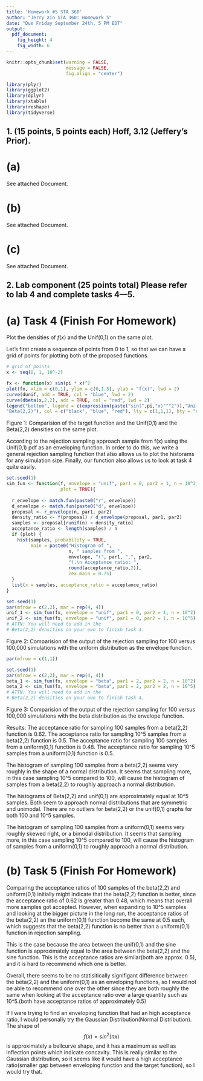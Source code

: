 ```yaml
---
title: 'Homework #5 STA 360'
author: "Jerry Xin STA 360: Homework 5"
date: "Due Friday September 24th, 5 PM EDT"
output:
  pdf_document: 
    fig_height: 4
    fig_width: 6
---
```


```r
knitr::opts_chunk$set(warning = FALSE, 
                      message = FALSE, 
                      fig.align = "center")
```

```r
library(plyr)
library(ggplot2)
library(dplyr)
library(xtable)
library(reshape)
library(tidyverse)
```
## 1. (15 points, 5 points each) Hoff, 3.12 (Jeffery's Prior).
# (a) 

See attached Document.

# (b) 

See attached Document.

# (c) 

See attached Document.

## 2. Lab component (25 points total) Please refer to lab 4 and complete tasks 4—5.


# (a) Task 4 (Finish For Homework)

Plot the densities of $f(x)$ and the Unif(0,1) on the same plot. 

Let's first create a sequence of points from 0 to 1, so that we can have a grid of points for plotting both of the proposed functions. 

```r
# grid of points
x <- seq(0, 1, 10^-2)
```

```r
fx <- function(x) sin(pi * x)^2
plot(fx, xlim = c(0,1), ylim = c(0,1.5), ylab = "f(x)", lwd = 2)
curve(dunif, add = TRUE, col = "blue", lwd = 2)
curve(dbeta(x,2,2), add = TRUE, col = "red", lwd = 2)
legend("bottom", legend = c(expression(paste("sin(",pi,"x)"^"2")),"Unif(0,1)",
"Beta(2,2)"), col = c("black", "blue", "red"), lty = c(1,1,1), bty = "n", cex = 1.1, lwd = 2)
```

Figure 1: Comparision of the target function and the Unif(0,1) and the Beta(2,2) densities on the same plot.

According to the rejection sampling approach sample from f(x) using the Unif(0,1) pdf as an enveloping function. In order to do this, we write a general rejection sampling function that also allows us to plot the historams for any simulation size. Finally, our function also allows us to look at task 4 quite easily. 

```r
set.seed(1)
sim_fun <- function(f, envelope = "unif", par1 = 0, par2 = 1, n = 10^2, 
                    plot = TRUE){
  
  r_envelope <- match.fun(paste0("r", envelope))
  d_envelope <- match.fun(paste0("d", envelope))
  proposal <- r_envelope(n, par1, par2)
  density_ratio <- f(proposal) / d_envelope(proposal, par1, par2)
  samples <- proposal[runif(n) < density_ratio]
  acceptance_ratio <- length(samples) / n
  if (plot) {
    hist(samples, probability = TRUE, 
         main = paste0("Histogram of ", 
                       n, " samples from ", 
                       envelope, "(", par1, ",", par2,
                       ").\n Acceptance ratio: ",
                       round(acceptance_ratio,2)), 
                       cex.main = 0.75)
  }
  list(x = samples, acceptance_ratio = acceptance_ratio)
}
```

```r
set.seed(1)
par(mfrow = c(2,2), mar = rep(4, 4))
unif_1 <- sim_fun(fx, envelope = "unif", par1 = 0, par2 = 1, n = 10^2) 
unif_2 <- sim_fun(fx, envelope = "unif", par1 = 0, par2 = 1, n = 10^5)
# ATTN: You will need to add in the
# Beta(2,2) densities on your own to finish task 4.
```

Figure 2: Comparision of the output of the rejection sampling for 100 versus 100,000 simulations with the uniform distribution as the envelope function.

```r
par(mfrow = c(1,1))
```

```r
set.seed(1)
par(mfrow = c(2,2), mar = rep(4, 4))
beta_1 <- sim_fun(fx, envelope = "beta", par1 = 2, par2 = 2, n = 10^2) 
beta_2 <- sim_fun(fx, envelope = "beta", par1 = 2, par2 = 2, n = 10^5)
# ATTN: You will need to add in the 
# Beta(2,2) densities on your own to finish task 4.
```
Figure 3: Comparision of the output of the rejection sampling for 100 versus 100,000 simulations with the beta distribution as the envelope function.

Results:
The acceptance ratio for sampling 100 samples from a beta(2,2) function is 0.62.
The acceptance ratio for sampling 10^5 samples from a beta(2,2) function is 0.5.
The acceptance ratio for sampling 100 samples from a uniform(0,1) function is 0.48.
The acceptance ratio for sampling 10^5 samples from a uniform(0,1) function is 0.5.

The histogram of sampling 100 samples from a beta(2,2) seems very roughly in the shape of a normal distribution. It seems that sampling more, in this case sampling 10^5 compared to 100, will cause the histogram of samples from a beta(2,2) to roughly approach a normal distribution.

The histograms of Beta(2,2) and unif(0,1) are approximately equal at 10^5 samples. Both seem to approach normal distributions that are symmetric and unimodal. There are no outliers for beta(2,2) or the unif(0,1) graphs for both 100 and 10^5 samples.

The histogram of sampling 100 samples from a uniform(0,1) seems very roughly skewed right, or a bimodal distribution. It seems that sampling more, in this case sampling 10^5 compared to 100, will cause the histogram of samples from a uniform(0,1) to roughly approach a normal distribution.

# (b) Task 5 (Finish For Homework)

Comparing the acceptance ratios of 100 samples of the beta(2,2) and uniform(0,1) initially might indicate that the beta(2,2) function is better, since the acceptance ratio of 0.62 is greater than 0.48, which means that overall more samples got accepted. However, when expanding to 10^5 samples and looking at the bigger picture in the long run, the acceptance ratios of the beta(2,2) an the uniform(0,1) function become the same at 0.5 each, which suggests that the beta(2,2) function is no better than a uniform(0,1) function in rejection sampling. 

This is the case because the area between the unif(0,1) and the sine function is approximately equal to the area between the beta(2,2) and the sine function. This is the acceptance ratios are similar(both are approx. 0.5), and it is hard to recommend which one is better.

Overall, there seems to be no statisitically signifigant difference between the beta(2,2) and the uniform(0,1) as an enveloping functions, so I would not be able to recommend one over the other since they are both roughly the same when looking at the acceptance ratio over a large quantity such as 10^5.(both have acceptance ratios of approximately 0.5)

If I were trying to find an enveloping function that had an high acceptance ratio, I would personally try the Gaussian Distribution(Normal Distribution). The shape of $$f(x) = sin^2(\pi x)$$ is approximately a bellcurve shape, and it has a maximum as well as inflection points which indicate concavity. This is really similar to the Gaussian distribution, so it seems like it would have a high acceptance ratio(smaller gap between enveloping function and the target function), so I would try that.
